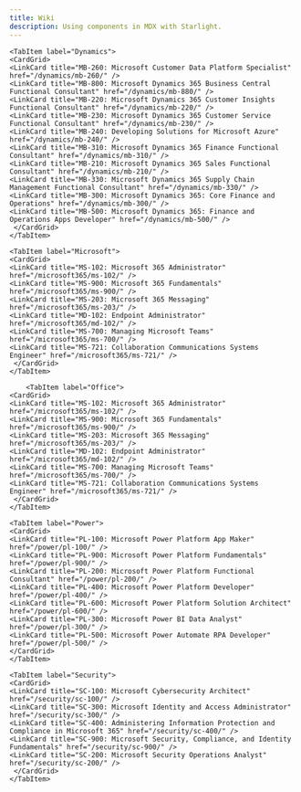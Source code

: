 ```yaml
---
title: Wiki
description: Using components in MDX with Starlight.
---
```



<LinkCard
	title="Certification Guide"
	description="Explore our comprehensive guide on obtaining Microsoft certifications and discover how to navigate the certification program."
	href="/guide/introduction/"
/>


<Tabs>
	<TabItem label="Azure">
	<CardGrid>
	<LinkCard title="AZ-900: Microsoft Azure Fundamentals" href="/azure/az-900/" />
	<LinkCard title="AI-900: Microsoft Azure AI Fundamentals" href="/azure/ai-900/" />
	<LinkCard title="DP-900: Microsoft Azure Data Fundamentals" href="/azure/dp-900/" />
	<LinkCard title="AZ-104: Microsoft Azure Administrator" href="/azure/az-104/" />
	<LinkCard title="AZ-204: Developing Solutions for Microsoft Azure" href="/azure/az-204/" />
	<LinkCard title="AI-102: Designing and Implementing a Microsoft Azure AI Solution" href="/azure/ai-102/" />
	<LinkCard title="AZ-140: Configuring and Operating Microsoft Azure Virtual Desktop" href="/azure/az-140/" />
	<LinkCard title="AZ-120: Planning and Administering Microsoft Azure for SAP Workloads" href="/azure/az-120/" />
	<LinkCard title="AZ-400: Designing and Implementing Microsoft DevOps Solutions" href="/azure/az-400/" />
	<LinkCard title="AZ-500: Microsoft Azure Security Technologies" href="/azure/az-500/" />
	<LinkCard title="AZ-801: Configuring Windows Server Hybrid Advanced Services" href="/azure/az-801/" />
	<LinkCard title="AZ-800: Administering Windows Server Hybrid Core Infrastructure" href="/azure/az-800/" />
	<LinkCard title="AZ-305: Designing Microsoft Azure Infrastructure Solutions" href="/azure/az-305/" />
	<LinkCard title="AZ-700: Designing and Implementing Microsoft Azure Networking Solutions" href="/azure/az-700/" />
        <LinkCard title="DP-100: Designing and Implementing a Data Science Solution on Azure" href="/azure/dp-100/" />
	<LinkCard title="DP-500: Designing and Implementing Enterprise-Scale Analytics Solutions" href="/azure/dp-500/" />
	<LinkCard title="DP-420: Designing and Implementing Cloud-Native Applications" href="/azure/dp-420/" />
	<LinkCard title="DP-300: Administering Microsoft Azure SQL Solutions" href="/azure/dp-300/" />
	<LinkCard title="DP-203: Data Engineering on Microsoft Azure" href="/azure/dp-203/" />
     </CardGrid>
	</TabItem>

	<TabItem label="Dynamics">
	<CardGrid>
	<LinkCard title="MB-260: Microsoft Customer Data Platform Specialist" href="/dynamics/mb-260/" />
	<LinkCard title="MB-800: Microsoft Dynamics 365 Business Central Functional Consultant" href="/dynamics/mb-880/" />
	<LinkCard title="MB-220: Microsoft Dynamics 365 Customer Insights Functional Consultant" href="/dynamics/mb-220/" />
	<LinkCard title="MB-230: Microsoft Dynamics 365 Customer Service Functional Consultant" href="/dynamics/mb-230/" />
	<LinkCard title="MB-240: Developing Solutions for Microsoft Azure" href="/dynamics/mb-240/" />
	<LinkCard title="MB-310: Microsoft Dynamics 365 Finance Functional Consultant" href="/dynamics/mb-310/" />
	<LinkCard title="MB-210: Microsoft Dynamics 365 Sales Functional Consultant" href="/dynamics/mb-210/" />
	<LinkCard title="MB-330: Microsoft Dynamics 365 Supply Chain Management Functional Consultant" href="/dynamics/mb-330/" />
	<LinkCard title="MB-300: Microsoft Dynamics 365: Core Finance and Operations" href="/dynamics/mb-300/" />
	<LinkCard title="MB-500: Microsoft Dynamics 365: Finance and Operations Apps Developer" href="/dynamics/mb-500/" />
     </CardGrid>
	</TabItem>

	<TabItem label="Microsoft">
	<CardGrid>
	<LinkCard title="MS-102: Microsoft 365 Administrator" href="/microsoft365/ms-102/" />
	<LinkCard title="MS-900: Microsoft 365 Fundamentals" href="/microsoft365/ms-900/" />
	<LinkCard title="MS-203: Microsoft 365 Messaging" href="/microsoft365/ms-203/" />
	<LinkCard title="MD-102: Endpoint Administrator" href="/microsoft365/md-102/" />
	<LinkCard title="MS-700: Managing Microsoft Teams" href="/microsoft365/ms-700/" />
	<LinkCard title="MS-721: Collaboration Communications Systems Engineer" href="/microsoft365/ms-721/" />
     </CardGrid>
	</TabItem>

		<TabItem label="Office">
	<CardGrid>
	<LinkCard title="MS-102: Microsoft 365 Administrator" href="/microsoft365/ms-102/" />
	<LinkCard title="MS-900: Microsoft 365 Fundamentals" href="/microsoft365/ms-900/" />
	<LinkCard title="MS-203: Microsoft 365 Messaging" href="/microsoft365/ms-203/" />
	<LinkCard title="MD-102: Endpoint Administrator" href="/microsoft365/md-102/" />
	<LinkCard title="MS-700: Managing Microsoft Teams" href="/microsoft365/ms-700/" />
	<LinkCard title="MS-721: Collaboration Communications Systems Engineer" href="/microsoft365/ms-721/" />
     </CardGrid>
	</TabItem>

	<TabItem label="Power">
	<CardGrid>
	<LinkCard title="PL-100: Microsoft Power Platform App Maker" href="/power/pl-100/" />
	<LinkCard title="PL-900: Microsoft Power Platform Fundamentals" href="/power/pl-900/" />
	<LinkCard title="PL-200: Microsoft Power Platform Functional Consultant" href="/power/pl-200/" />
	<LinkCard title="PL-400: Microsoft Power Platform Developer" href="/power/pl-400/" />
	<LinkCard title="PL-600: Microsoft Power Platform Solution Architect" href="/power/pl-600/" />
	<LinkCard title="PL-300: Microsoft Power BI Data Analyst" href="/power/pl-300/" />
	<LinkCard title="PL-500: Microsoft Power Automate RPA Developer" href="/power/pl-500/" />
    </CardGrid>
	</TabItem>

	<TabItem label="Security">
	<CardGrid>
	<LinkCard title="SC-100: Microsoft Cybersecurity Architect" href="/security/sc-100/" />
	<LinkCard title="SC-300: Microsoft Identity and Access Administrator" href="/security/sc-300/" />
	<LinkCard title="SC-400: Administering Information Protection and Compliance in Microsoft 365" href="/security/sc-400/" />
	<LinkCard title="SC-900: Microsoft Security, Compliance, and Identity Fundamentals" href="/security/sc-900/" />
	<LinkCard title="SC-200: Microsoft Security Operations Analyst" href="/security/sc-200/" />
     </CardGrid>
	</TabItem>
</Tabs>




